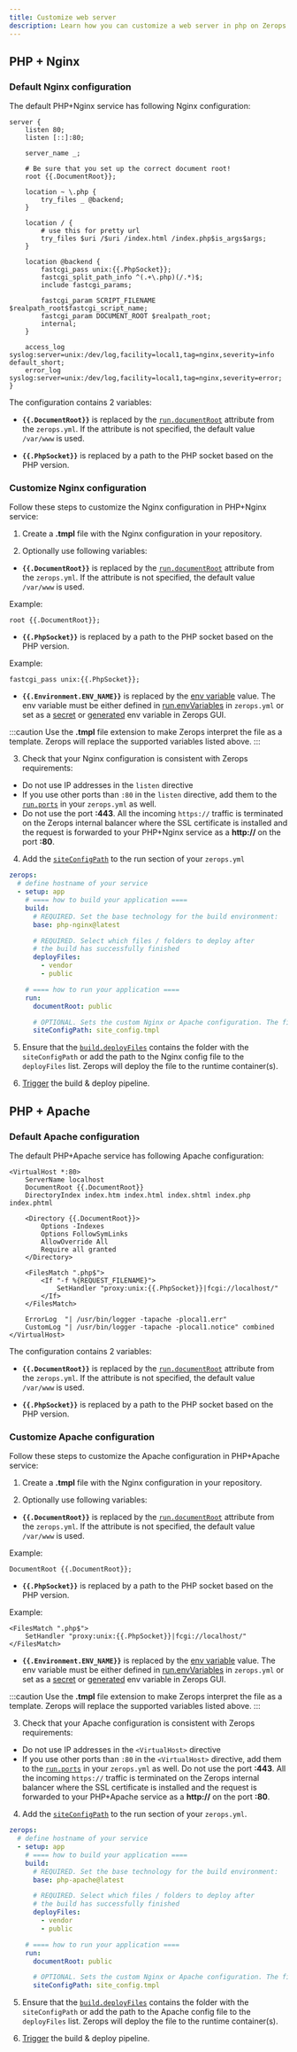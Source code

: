 ```yaml
---
title: Customize web server
description: Learn how you can customize a web server in php on Zerops.
---
```


## PHP + Nginx

### Default Nginx configuration

The default PHP+Nginx service has following Nginx configuration:

```
server {
    listen 80;
    listen [::]:80;

    server_name _;

    # Be sure that you set up the correct document root!
    root {{.DocumentRoot}};

    location ~ \.php {
        try_files _ @backend;
    }

    location / {
        # use this for pretty url
        try_files $uri /$uri /index.html /index.php$is_args$args;
    }

    location @backend {
        fastcgi_pass unix:{{.PhpSocket}};
        fastcgi_split_path_info ^(.+\.php)(/.*)$;
        include fastcgi_params;

        fastcgi_param SCRIPT_FILENAME $realpath_root$fastcgi_script_name;
        fastcgi_param DOCUMENT_ROOT $realpath_root;
        internal;
    }

    access_log syslog:server=unix:/dev/log,facility=local1,tag=nginx,severity=info default_short;
    error_log syslog:server=unix:/dev/log,facility=local1,tag=nginx,severity=error;
}
```

The configuration contains 2 variables:

- **`{{.DocumentRoot}}`** is replaced by the <a href="/php/how-to/build-pipeline#documentroot">`run.documentRoot`</a> attribute from the `zerops.yml`. If the attribute is not specified, the default value `/var/www` is used.

- **`{{.PhpSocket}}`** is replaced by a path to the PHP socket based on the PHP version.

### Customize Nginx configuration

Follow these steps to customize the Nginx configuration in PHP+Nginx service:

1. Create a **.tmpl** file with the Nginx configuration in your repository.

2. Optionally use following variables:

- **`{{.DocumentRoot}}`** is replaced by the <a href="/php/how-to/build-pipeline#documentroot">`run.documentRoot`</a> attribute from the `zerops.yml`. If the attribute is not specified, the default value `/var/www` is used.

Example:

```
root {{.DocumentRoot}};
```

- **`{{.PhpSocket}}`** is replaced by a path to the PHP socket based on the PHP version.

Example:

```
fastcgi_pass unix:{{.PhpSocket}};
```

- **`{{.Environment.ENV_NAME}}`** is replaced by the [env variable](/php/how-to/env-variables) value. The env variable must be either defined in [run.envVariables](/php/how-to/build-pipeline#envvariables-1) in `zerops.yml` or set as a [secret](/php/how-to/env-variables#set-secret-env-variables-in-zerops-gui) or [generated](/php/how-to/env-variables#generated-env-variables) env variable in Zerops GUI.

:::caution
Use the **.tmpl** file extension to make Zerops interpret the file as a template. Zerops will replace the supported variables listed above.
:::

3. Check that your Nginx configuration is consistent with Zerops requirements:

- Do not use IP addresses in the `listen` directive
- If you use other ports than `:80` in the `listen` directive, add them to the <a href="/php/how-to/build-pipeline#ports">`run.ports`</a> in your `zerops.yml` as well.
- Do not use the port **:443**. All the incoming `https://` traffic is terminated on the Zerops internal balancer where the SSL certificate is installed and the request is forwarded to your PHP+Nginx service as a **http://** on the port **:80**.

4. Add the <a href="/php/how-to/build-pipeline#siteconfigpath">`siteConfigPath`</a> to the run section of your `zerops.yml`

```yml
zerops:
  # define hostname of your service
  - setup: app
    # ==== how to build your application ====
    build:
      # REQUIRED. Set the base technology for the build environment:
      base: php-nginx@latest

      # REQUIRED. Select which files / folders to deploy after
      # the build has successfully finished
      deployFiles:
        - vendor
        - public

    # ==== how to run your application ====
    run:
      documentRoot: public

      # OPTIONAL. Sets the custom Nginx or Apache configuration. The file must be deployed in the runtime container. Enter the path to the file relative to the /var/www folder
      siteConfigPath: site_config.tmpl
```

5. Ensure that the <a href="/php/how-to/build-pipeline#deployfiles">`build.deployFiles`</a> contains the folder with the `siteConfigPath` or add the path to the Nginx config file to the `deployFiles` list. Zerops will deploy the file to the runtime container(s).

6. [Trigger](<(/php/how-to/trigger-pipeline)>) the build & deploy pipeline.

## PHP + Apache

### Default Apache configuration

The default PHP+Apache service has following Apache configuration:

```
<VirtualHost *:80>
    ServerName localhost
    DocumentRoot {{.DocumentRoot}}
    DirectoryIndex index.htm index.html index.shtml index.php index.phtml

    <Directory {{.DocumentRoot}}>
        Options -Indexes
        Options FollowSymLinks
        AllowOverride All
        Require all granted
    </Directory>

    <FilesMatch ".php$">
        <If "-f %{REQUEST_FILENAME}">
            SetHandler "proxy:unix:{{.PhpSocket}}|fcgi://localhost/"
        </If>
    </FilesMatch>

    ErrorLog  "| /usr/bin/logger -tapache -plocal1.err"
    CustomLog "| /usr/bin/logger -tapache -plocal1.notice" combined
</VirtualHost>
```

The configuration contains 2 variables:

- **`{{.DocumentRoot}}`** is replaced by the <a href="/php/how-to/build-pipeline#documentroot">`run.documentRoot`</a> attribute from the `zerops.yml`. If the attribute is not specified, the default value `/var/www` is used.

- **`{{.PhpSocket}}`** is replaced by a path to the PHP socket based on the PHP version.

### Customize Apache configuration

Follow these steps to customize the Apache configuration in PHP+Apache service:

1. Create a **.tmpl** file with the Nginx configuration in your repository.

2. Optionally use following variables:

- **`{{.DocumentRoot}}`** is replaced by the <a href="/php/how-to/build-pipeline#documentroot">`run.documentRoot`</a> attribute from the `zerops.yml`. If the attribute is not specified, the default value `/var/www` is used.

Example:

```
DocumentRoot {{.DocumentRoot}};
```

- **`{{.PhpSocket}}`** is replaced by a path to the PHP socket based on the PHP version.

Example:

```
<FilesMatch ".php$">
    SetHandler "proxy:unix:{{.PhpSocket}}|fcgi://localhost/"
</FilesMatch>
```

- **`{{.Environment.ENV_NAME}}`** is replaced by the [env variable](/php/how-to/env-variables) value. The env variable must be either defined in [run.envVariables](<(/php/how-to/build-pipeline#envvariables-1)>) in `zerops.yml` or set as a [secret](/php/how-to/env-variables#set-secret-env-variables-in-zerops-gui) or [generated](/php/how-to/env-variables#generated-env-variables) env variable in Zerops GUI.

:::caution
Use the **.tmpl** file extension to make Zerops interpret the file as a template. Zerops will replace the supported variables listed above.
:::

3. Check that your Apache configuration is consistent with Zerops requirements:

- Do not use IP addresses in the `<VirtualHost>` directive
- If you use other ports than `:80` in the `<VirtualHost>` directive, add them to the <a href="/php/how-to/build-pipeline#ports">`run.ports`</a> in your `zerops.yml` as well.
  Do not use the port **:443**. All the incoming `https://` traffic is terminated on the Zerops internal balancer where the SSL certificate is installed and the request is forwarded to your PHP+Apache service as a **http://** on the port **:80**.

4. Add the <a href="/php/how-to/build-pipeline#siteconfigpath">`siteConfigPath`</a> to the run section of your `zerops.yml`.

```yml
zerops:
  # define hostname of your service
  - setup: app
    # ==== how to build your application ====
    build:
      # REQUIRED. Set the base technology for the build environment:
      base: php-apache@latest

      # REQUIRED. Select which files / folders to deploy after
      # the build has successfully finished
      deployFiles:
        - vendor
        - public

    # ==== how to run your application ====
    run:
      documentRoot: public

      # OPTIONAL. Sets the custom Nginx or Apache configuration. The file must be deployed in the runtime container. Enter the path to the file relative to the /var/www folder
      siteConfigPath: site_config.tmpl
```

5. Ensure that the <a href="/php/how-to/build-pipeline#deployfiles">`build.deployFiles`</a> contains the folder with the `siteConfigPath` or add the path to the Apache config file to the `deployFiles` list. Zerops will deploy the file to the runtime container(s).

6. [Trigger](/php/how-to/trigger-pipeline) the build & deploy pipeline.
